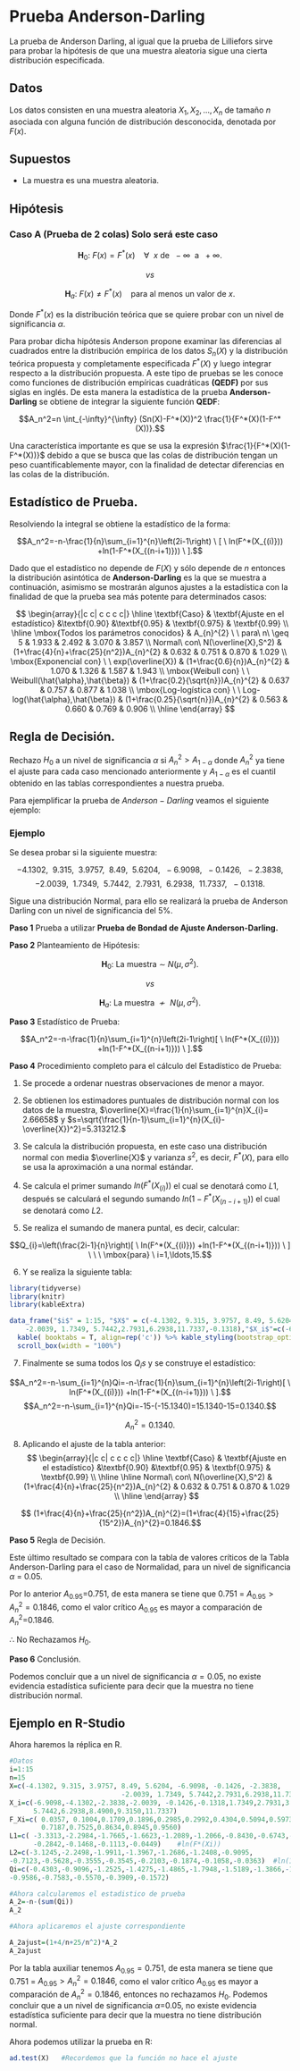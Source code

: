# Prueba Anderson-Darling 

La prueba de Anderson Darling, al igual que la prueba de Lilliefors sirve para probar la hipótesis de que una muestra aleatoria sigue una cierta distribución especificada. 

## Datos

Los datos consisten en una muestra aleatoria $X_{1},X_{2},\ldots,X_{n}$ de tamaño $n$ asociada con alguna función de distribución desconocida, denotada por $F(x)$.

## Supuestos

* La muestra es una muestra aleatoria.

## Hipótesis

### Caso A (Prueba de 2 colas) Solo será este caso {-}

$$\textbf{H}_0: \ F(x)=F^*(x) \ \ \ \ \forall\ \ x\  \mbox{de} \ \ -\infty \ \ \mbox{a} \ \  +\infty.$$

$$vs$$

$$\textbf{H}_a: \ F(x) \neq F^*(x) \ \ \ \ \mbox{para al menos un  valor de} \  x.$$

Donde $F^*(x)$ es la distribución teórica que se quiere probar con un nivel de significancia $\alpha$.

Para probar dicha hipótesis Anderson propone examinar las diferencias al cuadrados entre la distribución empírica de los datos $S_{n}(X)$ y la distribución teórica propuesta y completamente especificada $F^*(X)$ y luego integrar respecto a la distribución propuesta.
A este tipo de pruebas se les conoce como funciones de distribución empíricas cuadráticas **(QEDF)** por sus siglas en inglés.
De esta manera la estadística de la prueba **Anderson-Darling** se obtiene de integrar la siguiente función **QEDF**:

$$A_n^2=n \int_{-\infty}^{\infty} (Sn(X)-F^*(X))^2 \frac{1}{F^*(X)(1-F^*(X))}.$$


Una característica importante es que se usa la expresión $\frac{1}{F^*(X)(1-F^*(X))}$ debido a que se busca que las colas de distribución tengan un peso cuantificablemente mayor, con la finalidad de detectar diferencias en las colas de la distribución.

## Estadístico de Prueba.

Resolviendo la integral se obtiene la estadístico de la forma:

$$A_n^2=-n-\frac{1}{n}\sum_{i=1}^{n}\left(2i-1\right) \ [ \ ln(F^*(X_{(i)})) +ln(1-F^*(X_{(n-i+1)})) \ ].$$


Dado que el estadístico no depende de $F(X)$ y sólo depende de $n$ entonces la distribución asintótica de **Anderson-Darling** es la que se muestra a continuación, asimismo se mostrarán algunos ajustes a la estadística con la finalidad de que la prueba sea más potente para determinados
casos:

$$
\begin{array}{|c c| c c c c|}
\hline
\textbf{Caso} & \textbf{Ajuste en el estadístico} &\textbf{0.90} &\textbf{0.95} & \textbf{0.975} & \textbf{0.99} \\
\hline
\mbox{Todos los parámetros conocidos} & A_{n}^{2} \ \ para\ n\ \geq 5 & 1.933 & 2.492 & 3.070 & 3.857 \\
Normal\ con\ N(\overline{X},S^2) & (1+\frac{4}{n}+\frac{25}{n^2})A_{n}^{2} & 0.632 & 0.751 & 0.870 & 1.029 \\
\mbox{Exponencial con} \ \ exp(\overline{X}) & (1+\frac{0.6}{n})A_{n}^{2} & 1.070 & 1.326 & 1.587 & 1.943 \\
\mbox{Weibull con} \ \ Weibull(\hat{\alpha},\hat{\beta}) & (1+\frac{0.2}{\sqrt{n}})A_{n}^{2} & 0.637 & 0.757 & 0.877 & 1.038 \\
\mbox{Log-logística con} \ \ Log-log(\hat{\alpha},\hat{\beta}) & (1+\frac{0.25}{\sqrt{n}})A_{n}^{2} & 0.563 & 0.660 & 0.769 & 0.906 \\
\hline
\end{array}
$$

## Regla de Decisión.

Rechazo $H_0$ a un nivel de significancia $\alpha$ si $A_{n}^2> A_{1-\alpha}$ donde $A_{n}^{2}$ ya tiene el ajuste para cada caso mencionado anteriormente y  $A_{1-\alpha}$ es el cuantil obtenido en las tablas correspondientes a nuestra prueba.

Para ejemplificar la prueba de $Anderson-Darling$ veamos el siguiente ejemplo:


### Ejemplo

Se desea probar si la siguiente muestra:

$$-4.1302,\ \ 9.315,\ \ 3.9757,\ \ 8.49,\ \ 5.6204,\ \ -6.9098,\ \ -0.1426,\ \ -2.3838,$$
$$-2.0039,\ \ 1.7349,\ \ 5.7442,\ \ 2.7931,\ \ 6.2938,\ \ 11.7337,\ \ -0.1318.$$

Sigue una distribución Normal, para ello se realizará la prueba de Anderson Darling con un nivel de significancia del $5\%$.

**Paso 1** Prueba a utilizar **Prueba de Bondad de Ajuste Anderson-Darling.**

**Paso 2** Planteamiento de Hipótesis: 

$$\textbf{H}_0: \ \mbox{La muestra} \ \sim \  N(\mu,\sigma^2).$$

$$vs$$

$$\textbf{H}_a: \ \mbox{La muestra} \ \ \nsim \ \  N(\mu,\sigma^2).$$

**Paso 3** Estadístico de Prueba:

$$A_n^2=-n-\frac{1}{n}\sum_{i=1}^{n}\left(2i-1\right)[ \ ln(F^*(X_{(i)})) +ln(1-F^*(X_{(n-i+1)})) \ ].$$

**Paso 4** Procedimiento completo para el cálculo del Estadístico de Prueba:


1) Se procede a ordenar nuestras observaciones de menor a mayor.

2) Se obtienen los estimadores puntuales de distribución normal con los datos de la muestra, 
$\overline{X}=\frac{1}{n}\sum_{i=1}^{n}X_{i}= 2.66658$ y                   $s=\sqrt{\frac{1}{n-1}\sum_{i=1}^{n}(X_{i}-\overline{X})^2}=5.313212.$

3) Se calcula la distribución propuesta, en este caso una distribución normal con media $\overline{X}$ y varianza $s^2$, es decir, $F^*(X)$, para ello se usa la aproximación a una normal estándar.

4) Se calcula el primer sumando $ln(F^*(X_{(i)}))$ el cual se denotará como $L1$, después se calculará el segundo sumando $ln(1-F^*(X_{(n-i+1)}))$ el cual se denotará como $L2$.

5) Se realiza el sumando de manera puntal, es decir, calcular:

$$Q_{i}=\left(\frac{2i-1}{n}\right)[ \ ln(F^*(X_{(i)})) +ln(1-F^*(X_{(n-i+1)})) \ ] \ \ \ \mbox{para} \  i=1,\ldots,15.$$


6) Y se realiza la  siguiente tabla:

```r
library(tidyverse)
library(knitr)
library(kableExtra)

data_frame("$i$" = 1:15, "$X$" = c(-4.1302, 9.315, 3.9757, 8.49, 5.6204, -6.9098, -0.1426, -2.3838,
    -2.0039, 1.7349, 5.7442,2.7931,6.2938,11.7337,-0.1318),"$X_i$"=c(-6.9098,-4.1302,-2.3838,-2.0039, -0.1426,-0.1318,1.7349,2.7931,3.9757,5.6204,5.7442,6.2938,8.4900,9.3150,11.7337),"$F*(X_i)$"=c( 0.0357, 0.1004,0.1709,0.1896,0.2985,0.2992,0.4304,0.5094,0.5973,0.7108,0.7187,0.7525,0.8634,0.8945,0.9560),"$L_1=ln(F*(X_i))$"=c( -3.3313,-2.2984,-1.7665,-1.6623,-1.2089,-1.2066,-0.8430,-0.6743,-0.5153,-0.3412,-0.3301,-0.2842,-0.1468,-0.1113,-0.0449),"$L_2=ln(1-F*(X_n-i+1))$"=c(-3.1245,-2.2498,-1.9911,-1.3967,-1.2686,-1.2408,-0.9095,-0.7123,-0.5628,-0.3555,-0.3545,-0.2103,-0.1874,-0.1058,-0.0363),"Qi"=c(-0.4303,-0.9096,-1.2525,-1.4275,-1.4865,-1.7948,-1.5189,-1.3866,-1.2218,-0.8826,-0.9586,-0.7583,-0.5570,-0.3909,-0.1572)) %>% 
  kable( booktabs = T, align=rep('c')) %>% kable_styling(bootstrap_options = "striped", full_width = F) %>%
  scroll_box(width = "100%")
```


7) Finalmente se suma todos los $Q_{i}s$ y se construye el estadístico:

$$A_n^2=-n-\sum_{i=1}^{n}Qi=-n-\frac{1}{n}\sum_{i=1}^{n}\left(2i-1\right)[ \ ln(F^*(X_{(i)})) +ln(1-F^*(X_{(n-i+1)})) \ ].$$
$$A_n^2=-n-\sum_{i=1}^{n}Qi=-15-(-15.1340)=15.1340-15=0.1340.$$

$$A_n^2=0.1340.$$

8) Aplicando el ajuste de la tabla anterior:
$$
\begin{array}{|c c| c c c c|}
\hline
\textbf{Caso} & \textbf{Ajuste en el estadístico} &\textbf{0.90} &\textbf{0.95} & \textbf{0.975} & \textbf{0.99} \\
\hline
\hline
Normal\ con\ N(\overline{X},S^2) & (1+\frac{4}{n}+\frac{25}{n^2})A_{n}^{2} & 0.632 & 0.751 & 0.870 & 1.029 \\
\hline
\end{array}
$$

$$ (1+\frac{4}{n}+\frac{25}{n^2})A_{n}^{2}=(1+\frac{4}{15}+\frac{25}{15^2})A_{n}^{2}=0.1846.$$

**Paso 5** Regla de Decisión.

Este último resultado se compara con la tabla de valores críticos de la Tabla Anderson-Darling para el caso de Normalidad, para un nivel de significancia $\alpha$ = 0.05.

Por lo anterior $A_{0.95}$=0.751, de esta manera se tiene que 0.751 = $A_{0.95} > A_{n}^2=0.1846$, como el valor crítico $A_{0.95}$ es mayor a comparación de $A_{n}^2$=0.1846.

$\therefore$ No Rechazamos $H_0$.

**Paso 6** Conclusión.

Podemos concluir que a un nivel de significancia $\alpha=0.05$, no existe evidencia estadística suficiente para decir que la muestra no tiene distribución normal.


## Ejemplo en R-Studio

Ahora haremos la réplica en R.

```r
#Datos
i=1:15
n=15
X=c(-4.1302, 9.315, 3.9757, 8.49, 5.6204, -6.9098, -0.1426, -2.3838,
                            -2.0039, 1.7349, 5.7442,2.7931,6.2938,11.7337,-0.1318)
X_i=c(-6.9098,-4.1302,-2.3838,-2.0039, -0.1426,-0.1318,1.7349,2.7931,3.9757,5.6204,
      5.7442,6.2938,8.4900,9.3150,11.7337)
F_Xi=c( 0.0357, 0.1004,0.1709,0.1896,0.2985,0.2992,0.4304,0.5094,0.5973,0.7108,
        0.7187,0.7525,0.8634,0.8945,0.9560)
L1=c( -3.3313,-2.2984,-1.7665,-1.6623,-1.2089,-1.2066,-0.8430,-0.6743,-0.5153,-0.3412,-0.3301,
      -0.2842,-0.1468,-0.1113,-0.0449)    #ln(F*(Xi))
L2=c(-3.1245,-2.2498,-1.9911,-1.3967,-1.2686,-1.2408,-0.9095,
-0.7123,-0.5628,-0.3555,-0.3545,-0.2103,-0.1874,-0.1058,-0.0363)  #ln(1-F*(Xn-i+1))
Qi=c(-0.4303,-0.9096,-1.2525,-1.4275,-1.4865,-1.7948,-1.5189,-1.3866,-1.2218,-0.8826,
-0.9586,-0.7583,-0.5570,-0.3909,-0.1572)

#Ahora calcularemos el estadistico de prueba
A_2=-n-(sum(Qi))
A_2

#Ahora aplicaremos el ajuste correspondiente

A_2ajust=(1+4/n+25/n^2)*A_2
A_2ajust

```
Por la tabla auxiliar tenemos $A_{0.95}=0.751$, de esta manera se tiene que 0.751 = $A_{0.95} > A_{n}^2=0.1846$, como el valor crítico $A_{0.95}$ es mayor a comparación de $A_{n}^2=0.1846$, entonces no rechazamos $H_0$. Podemos concluir que a un nivel de significancia $\alpha$=0.05, no existe evidencia estadística suficiente para decir que la muestra no tiene distribución normal.

\break

Ahora podemos utilizar la prueba en R:

```r

ad.test(X)   #Recordemos que la función no hace el ajuste
```

